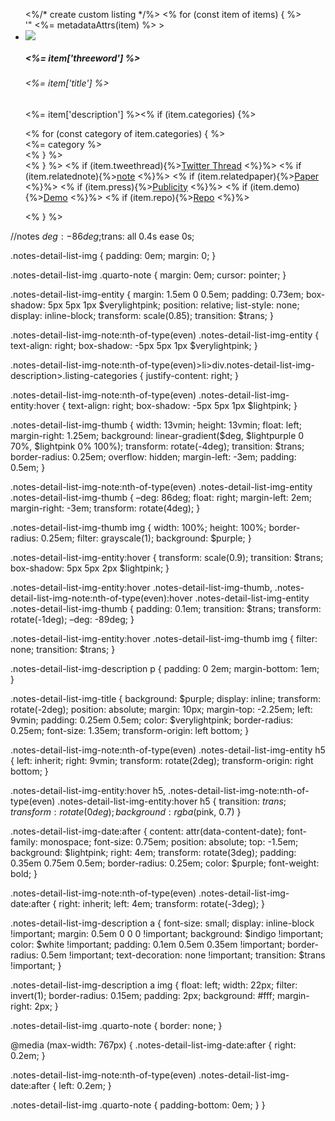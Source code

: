 ```{=html}
<div class="list quarto-listing-custom">

    <div class="notes-detail-list-img-content">
        <ul class="notes-detail-list-img">

        <%/* create custom listing */%>
<% for (const item of items) { %>
  <div class="quarto-note notes-detail-list-img-note" onclick="window.location.href='<%= item["outputHref"] %>'" <%= metadataAttrs(item) %> >
      <li class="notes-detail-list-img-entity notes-detail-list-img-date" data-content-date="<%= item['date'] %>">
        <div class="notes-detail-list-img-thumb"><img src="<%= item['image'] %>"></div>
        <div class="notes-detail-list-img-description">
            <h5 class="notes-detail-list-img-title"><%= item['threeword'] %></h5>
            <h6><%= item['title'] %></h6>
            <p><%= item['description'] %><% if (item.categories) {%>
                <div class="listing-categories">
                  <% for (const category of item.categories) { %>
                  <div class="listing-category" onclick="window.quartoListingCategory('/papers/<%=category%>'); return false;"><%= category %></div>
                  <% } %>
                  </div>
                  <% } %>
                  <% if (item.tweethread){%><a href="<%= item['tweetthread'] %>">Twitter Thread</a> <%}%>
                  <% if (item.relatednote){%><a href="<%= item['relatednote'] %>">note</a> <%}%>
                  <% if (item.relatedpaper){%><a href="<%= item['relatedpaper'] %>">Paper</a> <%}%>
                  <% if (item.press){%><a href="<%= item['publicity'] %>">Publicity</a> <%}%>
                  <% if (item.demo){%><a href="<%= item['demo'] %>">Demo</a> <%}%>
                  <% if (item.repo){%><a href="<%= item['repo'] %>">Repo</a> <%}%>
                </p>
        </div>
    </li>

</div>

<% } %>

	</ul>
</div>
</div>
```

//notes
$deg: -86deg;
$trans: all 0.4s ease 0s;

.notes-detail-list-img {
  padding: 0em;
  margin: 0;
}

.notes-detail-list-img .quarto-note {
  margin: 0em;
  cursor: pointer;
}

.notes-detail-list-img-entity {
  margin: 1.5em 0 0.5em;
  padding: 0.73em;
  box-shadow: 5px 5px 1px $verylightpink;
  position: relative;
  list-style: none;
  display: inline-block;
  transform: scale(0.85);
  transition: $trans;
}

.notes-detail-list-img-note:nth-of-type(even) .notes-detail-list-img-entity {
  text-align: right;
  box-shadow: -5px 5px 1px $verylightpink;
}

.notes-detail-list-img-note:nth-of-type(even)>li>div.notes-detail-list-img-description>.listing-categories {
  justify-content: right;
}

.notes-detail-list-img-note:nth-of-type(even) .notes-detail-list-img-entity:hover {
  text-align: right;
  box-shadow: -5px 5px 1px $lightpink;
}

.notes-detail-list-img-thumb {
  width: 13vmin;
  height: 13vmin;
  float: left;
  margin-right: 1.25em;
  background: linear-gradient($deg,
      $lightpurple 0 70%,
      $lightpink 0% 100%);
  transform: rotate(-4deg);
  transition: $trans;
  border-radius: 0.25em;
  overflow: hidden;
  margin-left: -3em;
  padding: 0.5em;
}

.notes-detail-list-img-note:nth-of-type(even) .notes-detail-list-img-entity .notes-detail-list-img-thumb {
  --deg: 86deg;
  float: right;
  margin-left: 2em;
  margin-right: -3em;
  transform: rotate(4deg);
}

.notes-detail-list-img-thumb img {
  width: 100%;
  height: 100%;
  border-radius: 0.25em;
  filter: grayscale(1);
  background: $purple;
}

.notes-detail-list-img-entity:hover {
  transform: scale(0.9);
  transition: $trans;
  box-shadow: 5px 5px 2px $lightpink;
}

.notes-detail-list-img-entity:hover .notes-detail-list-img-thumb,
.notes-detail-list-img-note:nth-of-type(even):hover .notes-detail-list-img-entity .notes-detail-list-img-thumb {
  padding: 0.1em;
  transition: $trans;
  transform: rotate(-1deg);
  --deg: -89deg;
}

.notes-detail-list-img-entity:hover .notes-detail-list-img-thumb img {
  filter: none;
  transition: $trans;
}

.notes-detail-list-img-description p {
  padding: 0 2em;
  margin-bottom: 1em;
}

.notes-detail-list-img-title {
  background: $purple;
  display: inline;
  transform: rotate(-2deg);
  position: absolute;
  margin: 10px;
  margin-top: -2.25em;
  left: 9vmin;
  padding: 0.25em 0.5em;
  color: $verylightpink;
  border-radius: 0.25em;
  font-size: 1.35em;
  transform-origin: left bottom;
}

.notes-detail-list-img-note:nth-of-type(even) .notes-detail-list-img-entity h5 {
  left: inherit;
  right: 9vmin;
  transform: rotate(2deg);
  transform-origin: right bottom;
}

.notes-detail-list-img-entity:hover h5,
.notes-detail-list-img-note:nth-of-type(even) .notes-detail-list-img-entity:hover h5 {
  transition: $trans;
  transform: rotate(0deg);
  background: rgba($pink, 0.7)
}

.notes-detail-list-img-date:after {
  content: attr(data-content-date);
  font-family: monospace;
  font-size: 0.75em;
  position: absolute;
  top: -1.5em;
  background: $lightpink;
  right: 4em;
  transform: rotate(3deg);
  padding: 0.35em 0.75em 0.5em;
  border-radius: 0.25em;
  color: $purple;
  font-weight: bold;
}

.notes-detail-list-img-note:nth-of-type(even) .notes-detail-list-img-date:after {
  right: inherit;
  left: 4em;
  transform: rotate(-3deg);
}

.notes-detail-list-img-description a {
  font-size: small;
  display: inline-block !important;
  margin: 0.5em 0 0 0 !important;
  background: $indigo !important;
  color: $white !important;
  padding: 0.1em 0.5em 0.35em !important;
  border-radius: 0.5em !important;
  text-decoration: none !important;
  transition: $trans !important;
}

.notes-detail-list-img-description a img {
  float: left;
  width: 22px;
  filter: invert(1);
  border-radius: 0.15em;
  padding: 2px;
  background: #fff;
  margin-right: 2px;
}

.notes-detail-list-img .quarto-note {
  border: none;
}

@media (max-width: 767px) {
  .notes-detail-list-img-date:after {
    right: 0.2em;
  }

  .notes-detail-list-img-note:nth-of-type(even) .notes-detail-list-img-date:after {
    left: 0.2em;
  }

  .notes-detail-list-img .quarto-note {
    padding-bottom: 0em;
  }
}
